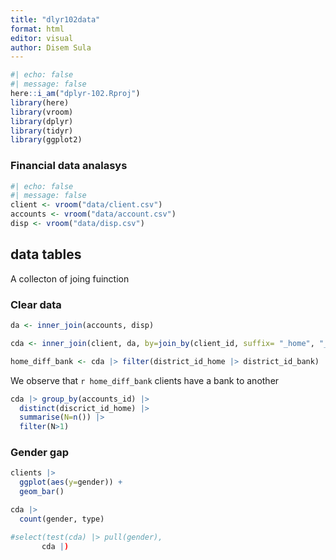 ```yaml
---
title: "dlyr102data"
format: html
editor: visual
author: Disem Sula
---
```


```r
#| echo: false
#| message: false
here::i_am("dplyr-102.Rproj")
library(here)
library(vroom)
library(dplyr)
library(tidyr)
library(ggplot2)
```

### Financial data analasys
```r
#| echo: false
#| message: false
client <- vroom("data/client.csv")
accounts <- vroom("data/account.csv")
disp <- vroom("data/disp.csv")
```

## data tables
A collecton of joing fuinction

### Clear data
```r
da <- inner_join(accounts, disp)
```

```r
cda <- inner_join(client, da, by=join_by(client_id, suffix= "_home", "_bank"))
```
```r
home_diff_bank <- cda |> filter(district_id_home |> district_id_bank) |> nrow()
```

We observe that `r home_diff_bank` clients have a bank to another

```r
cda |> group_by(accounts_id) |> 
  distinct(discrict_id_home) |> 
  summarise(N=n()) |> 
  filter(N>1)
```

### Gender gap
```r
clients |>
  ggplot(aes(y=gender)) +
  geom_bar()
```

```r
cda |>
  count(gender, type)
```

```r
#select(test(cda) |> pull(gender),
       cda |)
```

